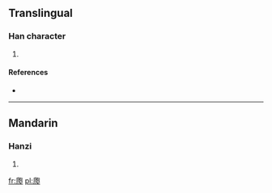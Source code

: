 ==Translingual==

===Han character===
{{Han char|rn=87|rad=爪|as=05|sn=9|four=|canj=竹人心口山 (HOPRU), X竹人心口 (XHOPR)}}

# {{defn|Han|sort=爪05}}

====References====
* {{Han ref|kx=0689.020|dkj=19670|dj=1102.060|hdz=32033.030|uh=722E|ud=29230}}

----

==Mandarin==

===Hanzi===
{{cmn-hanzi|pin=[[páo]] ([[pao2]]), [[wéi]] ([[wei2]])|wg=p'ao<sup>2</sup>, wei<sup>2</sup>}}

# {{defn|lang=cmn|sort=爪05}}

[[fr:爮]]
[[pl:爮]]